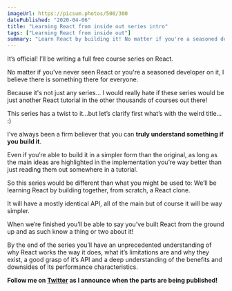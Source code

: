 ```yaml
---
imageUrl: https://picsum.photos/500/300
datePublished: "2020-04-06"
title: "Learning React from inside out series intro"
tags: ["Learning React from inside out"]
summary: "Learn React by building it! No matter if you're a seasoned developer or just begining join me in deeply learning and understanding React by building it from scratch."
---
```


It’s official! I’ll be writing a full free course series on React.

No matter if you've never seen React or you're a seasoned developer on it, I believe there is something there for everyone.

Because it's not just any series... I would really hate if these series would be just another React tutorial in the other thousands of courses out there!

This series has a twist to it...but let’s clarify first what’s with the weird title… :)

I’ve always been a firm believer that you can **truly understand something if you build it**.

Even if you’re able to build it in a simpler form than the original, as long as the main ideas are highlighted in the implementation you’re way better than just reading them out somewhere in a tutorial.

So this series would be different than what you might be used to: We’ll be learning React by building together, from scratch, a React clone.

It will have a mostly identical API, all of the main but of course it will be way simpler.

When we’re finished you’ll be able to say you’ve built React from the ground up and as such know a thing or two about it!

By the end of the series you’ll have an unprecedented understanding of why React works the way it does, what it’s limitations are and why they exist, a good grasp of it’s API and a deep understanding of the benefits and downsides of its performance characteristics.

**Follow me on [Twitter](https://twitter.com/jstweetster) as I announce when the parts are being published!**

